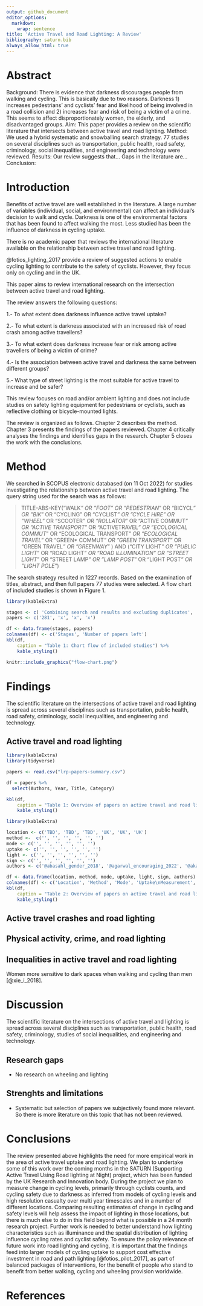 ```yaml
---
output: github_document
editor_options:
  markdown:
    wrap: sentence
title: 'Active Travel and Road Lighting: A Review'
bibliography: saturn.bib
always_allow_html: true
---
```


# Abstract

Background: There is evidence that darkness discourages people from walking and cycling. This is basically due to two reasons. Darkness 1) increases pedestrians' and cyclists' fear and likelihood of being involved in a road collision and 2) increases fear and risk of being a victim of a crime. This seems to affect disproportionately women, the elderly, and disadvantaged groups.
Aim: This paper provides a review on the scientific literature that intersects between active travel and road lighting.
Method: We used a hybrid systematic and snowballing search strategy. 77 studies on several disciplines such as transportation, public health, road safety, criminology, social inequalities, and engineering and technology were reviewed.
Results: Our review suggests that... Gaps in the literature are...
Conclusion: 

# Introduction

Benefits of active travel are well established in the literature. 
A large number of variables (individual, social, and environmental) can affect an individual's decision to walk and cycle. 
Darkness is one of the environmental factors that has been found to affect walking the most. Less studied has been the influence of darkness in cycling uptake. 

There is no academic paper that reviews the international literature available on the relationship between active travel and road lighting.

@fotios_lighting_2017 provide a review of suggested actions to enable cycling lighting to contribute to the safety of cyclists.
However, they focus only on cycling and in the UK.

<!-- Fotios, S., Unwin, J., Farrall, S. also wrte a  review on rpad lighting and pedestrian reassurance (Road lighting and pedestrian reassurance after dark: A review). -->

<!-- Mention the rest of reviews included in the search e.g. systematic review of the relationship between the built environment and physical activity.  -->

This paper aims to review international research on the intersection between active travel and road lighting.

The review answers the following questions:

1.- To what extent does darkness influence active travel uptake?

2.- To what extent is darkness associated with an increased risk of road crash among active travellers?

3.- To what extent does darkness increase fear or risk among active travellers of being a victim of crime?

4.- Is the association between active travel and darkness the same between different groups?

5.- What type of street lighting is the most suitable for active travel to increase and be safer? 

This review focuses on road and/or ambient lighting and does not include studies on safety lighting equipment for pedestrians or cyclists, such as reflective clothing or bicycle-mounted lights.

The review is organized as follows.
Chapter 2 describes the method.
Chapter 3 presents the findings of the papers reviewed.
Chapter 4 critically analyses the findings and identifies gaps in the research.
Chapter 5 closes the work with the conclusions.

# Method

<!-- ## Search strategy -->

We searched in SCOPUS electronic databased (on 11 Oct 2022) for studies investigating the relationship between active travel and road lighting.
The query string used for the search was as follows:

> TITLE-ABS-KEY("WALK*" OR "FOOT" OR "PEDESTRIAN*" OR "BICYCL*" OR "BIK*" OR "CYCLING" OR "CYCLIST*" OR "CYCLE HIRE" OR "WHEEL*" OR "SCOOTER*" OR "ROLLATOR*" OR "ACTIVE COMMUT*" OR "ACTIVE TRANSPORT*" OR "ACTIVETRAVEL*" OR "ECOLOGICAL COMMUT*" OR "ECOLOGICAL TRANSPORT*" OR "ECOLOGICAL TRAVEL*" OR "GREEN* COMMUT*" OR "GREEN TRANSPORT*" OR "GREEN TRAVEL*" OR "GREENWAY*" ) AND ("CITY LIGHT*" OR "PUBLIC LIGHT*" OR "ROAD LIGHT*" OR "ROAD ILLUMINATION" OR "STREET LIGHT*" OR "STREET LAMP*" OR "LAMP POST*" OR "LIGHT POST*" OR "LIGHT POLE*")

The search strategy resulted in 1227 records.
Based on the examination of titles, abstract, and then full papers 77 studies were selected.
A flow chart of included studies is shown in Figure 1.

<!-- Papers we could not access: -->

<!-- - A CONTROVERSIAL HISTORY OF PEDESTRIAN SPACE LIGHTING IN MOSCOW. -->
<!-- Safe on the move: The importance of the built environment (  Book Chapter) -->

```r
library(kableExtra)

stages <- c( 'Combining search and results and excluding duplicates', 'Reviewing abstracts, excluding papers out of scope of review', 'Reading full paper', 'Review of full papers')
papers <- c('281', 'x', 'x', 'x')

df <- data.frame(stages, papers)
colnames(df) <- c('Stages', 'Number of papers left')
kbl(df,
    caption = "Table 1: Chart flow of included studies") %>%
    kable_styling()
```

```r
knitr::include_graphics("flow-chart.png")
```

<!-- We need to define scope of the review - we are looking at papers that: Investigate the effects of light and lighting in some way, including road lighting or ambient light, but excluding other types of lighting such as cycle-mounted lighting Relate to cycling rates or cycling propensity, i.e. not related to cyclist safety? -->

<!-- Other parameters for scope? -->

<!-- ## Data extraction -->

<!-- From the included studies, we extracted information regarding: location of study, methodology, active travel uptake and lighting measurements, mode, sign of association, and authors and year. -->

# Findings

The scientific literature on the intersections of active travel and road lighting is spread across several disciplines such as transportation, public health, road safety, criminology, social inequalities, and engineering and technology.

## Active travel and road lighting

<!-- What is already known in this area (and maybe what is not)? -->

<!-- Present the literature in a logical way, commenting on the differences and similarities between the material cited. -->

<!-- Potential outputs of this section: state of knowledge, gaps in literature, weakness of methodologies used, structure on how dependent and independent variables are related (conceptual model?). -->

<!-- Table with a summary of the most relevant literature. -->

```r
library(kableExtra)
library(tidyverse)

papers <- read.csv("lrp-papers-summary.csv")

df = papers %>% 
  select(Authors, Year, Title, Category)

kbl(df,
    caption = "Table 1: Overview of papers on active travel and road lighting") %>%
    kable_styling()

```

```r
library(kableExtra)

location <- c('TBD', 'TBD', 'TBD', 'UK', 'UK', 'UK')
method <-  c('', '', '', '', '', '')
mode <- c('', '', '', '', '', '')
uptake <- c('', '', '', '', '', '')
light <- c('', '', '', '', '', '')
sign <- c('', '', '', '', '', '')
authors <- c('@abasahl_gender_2018', '@agarwal_encouraging_2022', '@akar_influence_2009', '@fotios_lighting_2017', '@fotios_pilot_2017', '@uttley_road_2020')

df <- data.frame(location, method, mode, uptake, light, sign, authors)
colnames(df) <- c('Location', 'Method', 'Mode', 'Uptake\nMeasurement', 'Lighting\nmeasurement', 'Sign of\nassociation', 'Author and year')
kbl(df,
    caption = "Table 2: Overview of papers on active travel and road lighting") %>%
    kable_styling()
```

## Active travel crashes and road lighting

## Physical activity, crime, and road lighting

## Inequalities in active travel and road lighting

Women more sensitive to dark spaces when walking and cycling than men [@xie_i_2018].

# Discussion

The scientific literature on the intersections of active travel and lighting is spread across several disciplines such as transportation, public health, road safety, criminology, studies of social inequalities, and engineering and technology.

## Research gaps

-   No research on wheeling and lighting

## Strenghts and limitations

- Systematic but selection of papers we subjectively found more relevant. So there is more literature on this topic that has not been reviewed. 

# Conclusions

<!-- Interpretation of the material. -->
The review presented above highlights the need for more empirical work in the area of active travel uptake and road lighting.
We plan to undertake some of this work over the coming months in the SATURN (Supporting Active Travel Using Road lighting at Night) project, which has been funded by the UK Research and Innovation body.
During the project we plan to measure change in cycling levels, primarily through cyclists counts, and cycling safety due to darkness as inferred from models of cycling levels and high resolution casualty over multi year timescales and in a number of different locations.
Comparing resulting estimates of change in cycling and safety levels will help assess the impact of lighting in those locations, but there is much else to do in this field beyond what is possible in a 24 month research project.
Further work is needed to better understand how lighting characteristics such as illuminance and the spatial distribution of lighting influence cycling rates and cyclist safety.
To ensure the policy relevance of future work into road lighting and cycling, it is important that the findings feed into larger models of cycling uptake to support cost effective investment in road and path lighting [@fotios_pilot_2017], as part of balanced packages of interventions, for the benefit of people who stand to benefit from better walking, cycling and wheeling provision worldwide.

# References
